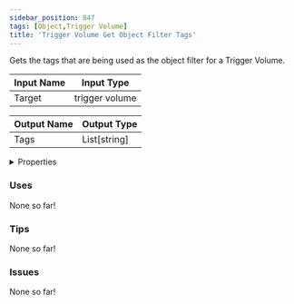 ```yaml
---
sidebar_position: 847
tags: [Object,Trigger Volume]
title: 'Trigger Volume Get Object Filter Tags'
---
```


Gets the tags that are being used as the object filter for a Trigger Volume.




<EsbSvg />

| Input Name | Input Type |
|-----------|-----------|
| Target | trigger volume |

| Output Name | Output Type |
|-----------|-----------|
| Tags | List[string] |


<details>
  <summary>Properties</summary>
  <div>
    <div>
    <table>
      <thead>
        <tr>
          <th>Is beta required?</th>
          <th>❌</th>
        </tr>
        <tr>
          <th>Is this chip a trolling risk?</th>
          <th>❌</th>
        </tr>
        <tr>
          <th>Is this chip a role assignment risk?</th>
          <th>❌</th>
        </tr>
        <tr>
          <th>Chip UUID</th>
          <th>8f42f9b7-87fb-4f4b-9160-a45baf269650</th>
        </tr>
      </thead>
    </table>
    </div>
  </div>
</details>

### Uses

None so far!

### Tips

None so far!

### Issues

None so far!